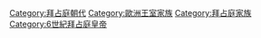 {{Commonscat|Justinian dynasty}}

[[Category:拜占庭朝代|Category:拜占庭朝代]]
[[Category:歐洲王室家族|Category:歐洲王室家族]]
[[Category:拜占庭家族|Category:拜占庭家族]]
[[Category:6世紀拜占庭皇帝|Category:6世紀拜占庭皇帝]]